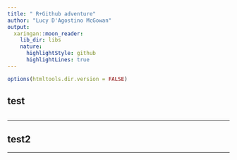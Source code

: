 ```yaml
---
title: " R+Github adventure"
author: "Lucy D'Agostino McGowan"
output:
  xaringan::moon_reader:
    lib_dir: libs
    nature:
      highlightStyle: github
      highlightLines: true
---
```


```r
options(htmltools.dir.version = FALSE)
```

## test
```r

```

---

## test2 

---
